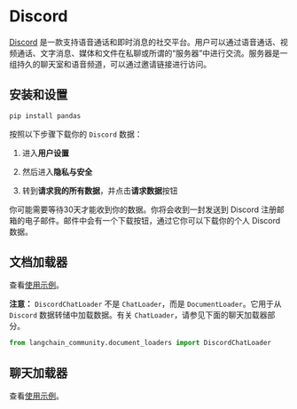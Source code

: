 # Discord

[Discord](https://discord.com/) 是一款支持语音通话和即时消息的社交平台。用户可以通过语音通话、视频通话、文字消息、媒体和文件在私聊或所谓的“服务器”中进行交流。服务器是一组持久的聊天室和语音频道，可以通过邀请链接进行访问。

## 安装和设置

```bash
pip install pandas
```

按照以下步骤下载你的 `Discord` 数据：

1. 进入**用户设置**

2. 然后进入**隐私与安全**

3. 转到**请求我的所有数据**，并点击**请求数据**按钮

你可能需要等待30天才能收到你的数据。你将会收到一封发送到 Discord 注册邮箱的电子邮件。邮件中会有一个下载按钮，通过它你可以下载你的个人 Discord 数据。

## 文档加载器

查看[使用示例](/docs/integrations/document_loaders/discord)。

**注意：** `DiscordChatLoader` 不是 `ChatLoader`，而是 `DocumentLoader`。它用于从 `Discord` 数据转储中加载数据。有关 `ChatLoader`，请参见下面的聊天加载器部分。

```python
from langchain_community.document_loaders import DiscordChatLoader
```

## 聊天加载器

查看[使用示例](/docs/integrations/chat_loaders/discord)。